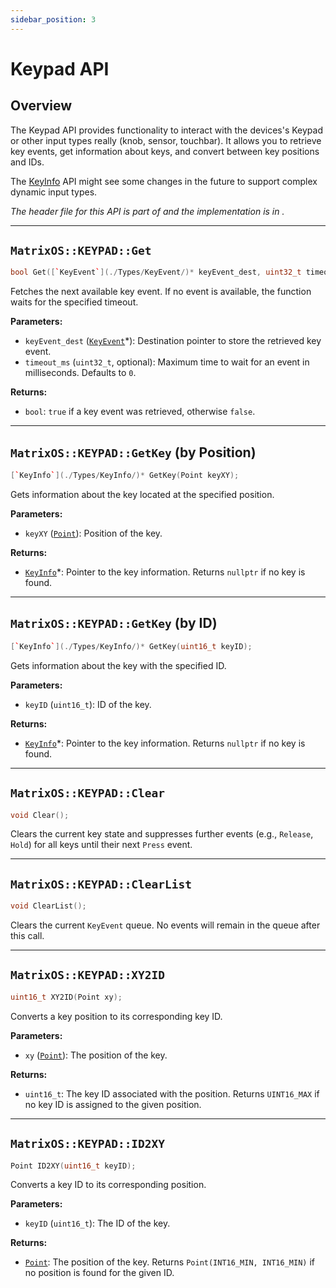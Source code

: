 ```yaml
---
sidebar_position: 3
---
```


# Keypad API

## Overview

The Keypad API provides functionality to interact with the devices's Keypad or other input types really (knob, sensor, touchbar). It allows you to retrieve key events, get information about keys, and convert between key positions and IDs.

The [KeyInfo](./Types/KeyEvent/) API might see some changes in the future to support complex dynamic input types.

*The header file for this API is part of <GithubLink path="os/MatrixOS.h"/> and the implementation is in <GithubLink path="os/system/KeyPad.cpp"/>.*

---

## `MatrixOS::KEYPAD::Get`
```cpp
bool Get([`KeyEvent`](./Types/KeyEvent/)* keyEvent_dest, uint32_t timeout_ms = 0);
```

Fetches the next available key event. If no event is available, the function waits for the specified timeout.

**Parameters:**
- `keyEvent_dest` ([`KeyEvent`](./Types/KeyEvent/)*): Destination pointer to store the retrieved key event.
- `timeout_ms` (`uint32_t`, optional): Maximum time to wait for an event in milliseconds. Defaults to `0`.

**Returns:**
- `bool`: `true` if a key event was retrieved, otherwise `false`.

---

## `MatrixOS::KEYPAD::GetKey` (by Position)
```cpp
[`KeyInfo`](./Types/KeyInfo/)* GetKey(Point keyXY);
```

Gets information about the key located at the specified position.

**Parameters:**
- `keyXY` ([`Point`](./Types/Point/)): Position of the key.

**Returns:**
- [`KeyInfo`](./Types/KeyInfo/)*: Pointer to the key information. Returns `nullptr` if no key is found.

---

## `MatrixOS::KEYPAD::GetKey` (by ID)
```cpp
[`KeyInfo`](./Types/KeyInfo/)* GetKey(uint16_t keyID);
```

Gets information about the key with the specified ID.

**Parameters:**
- `keyID` (`uint16_t`): ID of the key.

**Returns:**
- [`KeyInfo`](./Types/KeyInfo/)*: Pointer to the key information. Returns `nullptr` if no key is found.

---

## `MatrixOS::KEYPAD::Clear`
```cpp
void Clear();
```

Clears the current key state and suppresses further events (e.g., `Release`, `Hold`) for all keys until their next `Press` event.

---

## `MatrixOS::KEYPAD::ClearList`
```cpp
void ClearList();
```

Clears the current `KeyEvent` queue. No events will remain in the queue after this call.

---

## `MatrixOS::KEYPAD::XY2ID`
```cpp
uint16_t XY2ID(Point xy);
```

Converts a key position to its corresponding key ID.

**Parameters:**
- `xy` ([`Point`](./Types/Point/)): The position of the key.

**Returns:**
- `uint16_t`: The key ID associated with the position. Returns `UINT16_MAX` if no key ID is assigned to the given position.

---

## `MatrixOS::KEYPAD::ID2XY`
```cpp
Point ID2XY(uint16_t keyID);
```

Converts a key ID to its corresponding position.

**Parameters:**
- `keyID` (`uint16_t`): The ID of the key.

**Returns:**
- [`Point`](./Types/Point/): The position of the key. Returns `Point(INT16_MIN, INT16_MIN)` if no position is found for the given ID.
```
